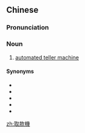 {{also|取款机}}
==Chinese==
{{zh-forms|s=取款机|type=21}}

===Pronunciation===
{{zh-pron
|m=qǔkuǎnjī
|c=ceoi2 fun2 gei1
|cat=n
}}

===Noun===
{{zh-noun}}

# {{lb|zh|banking}} [[automated teller machine]]

====Synonyms====
* {{zh-l|櫃員機}}
* {{zh-l|提款機}}
* {{zh-l|自動櫃員機}}
* {{zh-l|自動取款機}}
* {{zh-l|自動提款機}}

[[zh:取款機]]